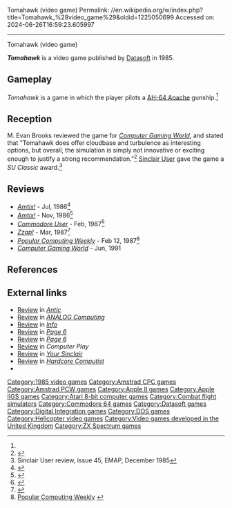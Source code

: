 Tomahawk (video game)
Permalink: //en.wikipedia.org/w/index.php?title=Tomahawk_%28video_game%29&oldid=1225050699
Accessed on: 2024-06-26T16:59:23.605997



------
Tomahawk (video game)
{{Short description|1985 video game}}
{{Use mdy dates|date=August 2022}}
{{Infobox video game
| collapsible = 
| state = 
| italic title = 
| title = Tomahawk
| image = Tomahawk video game cover.jpg
| alt = 
| caption = 
| developer = Digital Integration
| publisher = [[Datasoft]]
| series = 
| engine = 
| platforms = [[Amstrad CPC]], [[Amstrad PCW]], [[Apple II series|Apple II]], [[Apple IIGS]], [[Atari 8-bit]], [[Commodore 64]], [[MS-DOS]], [[ZX Spectrum]]
| released = 1985
| genre = [[Combat flight simulator]]
| modes = 
}}

'''''Tomahawk''''' is a video game published by [[Datasoft]] in 1985.

==Gameplay==
''Tomahawk'' is a game in which the player pilots a [[Boeing AH-64 Apache|AH-64 Apache]] gunship.<ref name="CGW44"/>

==Reception==
M. Evan Brooks reviewed the game for ''[[Computer Gaming World]]'', and stated that "Tomahawk does offer cloudbase and turbulence as interesting options, but overall, the simulation is simply not innovative or exciting enough to justify a strong recommendation."<ref name="CGW44">{{cite magazine |last=Brooks |first=M. Evan |title=Choppers!: Evan's Fighting Gunships |magazine=Computer Gaming World |date=February 1988 |volume=1 |issue=44 |pages=14–15}}</ref> [[Sinclair User]] gave the game a ''SU Classic'' award.<ref>Sinclair User review, issue 45, EMAP, December 1985</ref>

==Reviews==
*''[[Amtix!]]'' - Jul, 1986<ref>{{cite web | url=https://archive.org/details/amtix-magazine-09/page/n13/mode/2up | title=Amtix Magazine Issue 09 | date=July 1986 }}</ref>
*''[[Amtix!]]'' - Nov, 1986<ref>{{cite web | url=https://archive.org/details/amtix-magazine-13/page/n61/mode/2up | title=Amtix Magazine Issue 13 | date=November 1986 }}</ref>
*''[[Commodore User]]'' - Feb, 1987<ref>{{cite web | url=https://archive.org/details/commodore-user-magazine-41/page/n55/mode/2up | title=Commodore User Magazine Issue 41 | date=February 1987 }}</ref>
*''[[Zzap!64|Zzap!]]'' - Mar, 1987<ref>{{cite web | url=https://archive.org/details/zzap64-magazine-023/page/n103/mode/2up | title=ZZap!64 Magazine Issue 023 | date=March 1987 }}</ref>
*''[[Popular Computing Weekly]]'' - Feb 12, 1987<ref>[https://live.worldofspectrum.org/infoseek/magazines/pages/popular-computing-weekly/7/6/15# Popular Computing Weekly] {{Dead link|date=December 2022 |bot=InternetArchiveBot |fix-attempted=yes }}</ref>
*''[[Computer Gaming World]]'' - Jun, 1991

==References==
{{reflist}}

==External links==
*[https://archive.org/details/1988-03-anticmagazine/page/n21/mode/2up Review] in ''[[Antic (magazine)|Antic]]''
*[https://archive.org/details/analog-computing-magazine-65/page/n69/mode/2up Review] in ''[[ANALOG Computing]]''
*[https://archive.org/details/info-magazine-23/page/n71/mode/2up Review] in ''[[.info (magazine)|Info]]''
*[https://archive.org/details/Page_6_Issue_28_1987-07_ABACUS_GB/page/n75/mode/2up Review] in ''[[Page 6]]''
*[https://archive.org/details/Page6-35-Dec88/page/30/mode/2up Review] in ''[[Page 6]]''
*[https://archive.org/details/Computer_Play_1988-11_Computer_Play_Magazine_US/page/n21/mode/2up Review] in ''Computer Play''
*[https://archive.org/details/Your_Sinclair_001/page/n33/mode/2up Review] in ''[[Your Sinclair]]''
*[https://archive.org/details/computist-scan-64/page/n19/mode/2up Review] in ''[[Hardcore Computist]]''
*{{mobygames|/18270}}

[[Category:1985 video games]]
[[Category:Amstrad CPC games]]
[[Category:Amstrad PCW games]]
[[Category:Apple II games]]
[[Category:Apple IIGS games]]
[[Category:Atari 8-bit computer games]]
[[Category:Combat flight simulators]]
[[Category:Commodore 64 games]]
[[Category:Datasoft games]]
[[Category:Digital Integration games]]
[[Category:DOS games]]
[[Category:Helicopter video games]]
[[Category:Video games developed in the United Kingdom]]
[[Category:ZX Spectrum games]]
